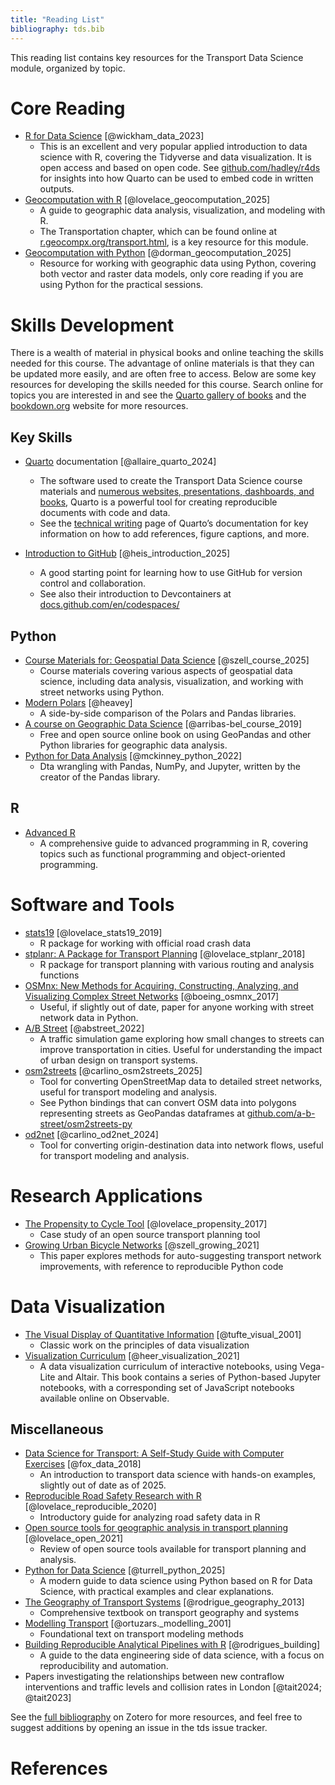```yaml
---
title: "Reading List"
bibliography: tds.bib
---
```


This reading list contains key resources for the Transport Data Science module, organized by topic.

# Core Reading

-   [R for Data Science](https://r4ds.had.co.nz/) [@wickham_data_2023]
    -   This is an excellent and very popular applied introduction to data science with R, covering the Tidyverse and data visualization. It is open access and based on open code. See [github.com/hadley/r4ds](https://github.com/hadley/r4ds) for insights into how Quarto can be used to embed code in written outputs.
-   [Geocomputation with R](https://r.geocompx.org/) [@lovelace_geocomputation_2025]
    -   A guide to geographic data analysis, visualization, and modeling with R. <!-- https://r.geocompx.org/transport.html -->
    -   The Transportation chapter, which can be found online at [r.geocompx.org/transport.html](https://r.geocompx.org/transport.html), is a key resource for this module.
-   [Geocomputation with Python](https://py.geocompx.org/) [@dorman_geocomputation_2025]
    -   Resource for working with geographic data using Python, covering both vector and raster data models, only core reading if you are using Python for the practical sessions.

# Skills Development

There is a wealth of material in physical books and online teaching the skills needed for this course.
The advantage of online materials is that they can be updated more easily, and are often free to access.
Below are some key resources for developing the skills needed for this course.
Search online for topics you are interested in and see the [Quarto gallery of books](https://quarto.org/docs/gallery/#books) and the [bookdown.org](https://bookdown.org/) website for more resources.

## Key Skills

-   [Quarto](https://quarto.org/) documentation [@allaire_quarto_2024]

    ```{=html}
    <!-- Articles & Reports
      Presentations
      Dashboards
      Websites
      Books
      Interactive Docs -->
    ```

    -   The software used to create the Transport Data Science course materials and [numerous websites, presentations, dashboards, and books](https://quarto.org/docs/gallery/), Quarto is a powerful tool for creating reproducible documents with code and data.
    -   See the [technical writing](https://quarto.org/docs/visual-editor/technical.html) page of Quarto's documentation for key information on how to add references, figure captions, and more.

-   [Introduction to GitHub](https://github.com/skills/introduction-to-github) [@heis_introduction_2025]

    -   A good starting point for learning how to use GitHub for version control and collaboration. <!-- https://docs.github.com/en/codespaces/setting-up-your-project-for-codespaces/adding-a-dev-container-configuration/introduction-to-dev-containers -->
    -   See also their introduction to Devcontainers at [docs.github.com/en/codespaces/](https://docs.github.com/en/codespaces/)

## Python

-   [Course Materials for: Geospatial Data Science](https://github.com/mszell/geospatialdatascience) [@szell_course_2025]
    -   Course materials covering various aspects of geospatial data science, including data analysis, visualization, and working with street networks using Python.
-   [Modern Polars](https://kevinheavey.github.io/modern-polars/) [@heavey]
    -   A side-by-side comparison of the Polars and Pandas libraries. <!-- -   [Python Polars: The definitive guide](https://github.com/jeroenjanssens/python-polars-the-definitive-guide) [@janssens_python_2025]
        -   Guide to using the polars for data manipulation in Python, due to be published in February 2025. -->
-   [A course on Geographic Data Science](https://darribas.org/gds_course/content/home.html) [@arribas-bel_course_2019]
    -   Free and open source online book on using GeoPandas and other Python libraries for geographic data analysis.
-   [Python for Data Analysis](https://wesmckinney.com/book/) [@mckinney_python_2022]
    -   Dta wrangling with Pandas, NumPy, and Jupyter, written by the creator of the Pandas library.

## R

-   [Advanced R](https://adv-r.hadley.nz/)
    -   A comprehensive guide to advanced programming in R, covering topics such as functional programming and object-oriented programming.

# Software and Tools

-   [stats19](https://itsleeds.github.io/stats19/) [@lovelace_stats19_2019]
    -   R package for working with official road crash data
-   [stplanr: A Package for Transport Planning](https://doi.org/10.32614/RJ-2018-053) [@lovelace_stplanr_2018]
    -   R package for transport planning with various routing and analysis functions
-   [OSMnx: New Methods for Acquiring, Constructing, Analyzing, and Visualizing Complex Street Networks](https://doi.org/10/gbvjxq) [@boeing_osmnx_2017]
    -   Useful, if slightly out of date, paper for anyone working with street network data in Python.
-   [A/B Street](https://zenodo.org/record/6331922) [@abstreet_2022]
    -   A traffic simulation game exploring how small changes to streets can improve transportation in cities. Useful for understanding the impact of urban design on transport systems.
-   [osm2streets](https://github.com/a-b-street/osm2streets) [@carlino_osm2streets_2025]
    -   Tool for converting OpenStreetMap data to detailed street networks, useful for transport modeling and analysis.
    -   See Python bindings that can convert OSM data into polygons representing streets as GeoPandas dataframes at [github.com/a-b-street/osm2streets-py](https://github.com/a-b-street/osm2streets/tree/main/osm2streets-py)
-   [od2net](https://github.com/Urban-Analytics-Technology-Platform/od2net) [@carlino_od2net_2024]
    -   Tool for converting origin-destination data into network flows, useful for transport modeling and analysis.

# Research Applications

-   [The Propensity to Cycle Tool](https://doi.org/10.5198/jtlu.2016.862) [@lovelace_propensity_2017]
    -   Case study of an open source transport planning tool
-   [Growing Urban Bicycle Networks](http://arxiv.org/abs/2107.02185) [@szell_growing_2021]
    -   This paper explores methods for auto-suggesting transport network improvements, with reference to reproducible Python code

# Data Visualization

-   [The Visual Display of Quantitative Information](https://www.edwardtufte.com/tufte/books_vdqi) [@tufte_visual_2001]
    -   Classic work on the principles of data visualization
-   [Visualization Curriculum](https://idl.uw.edu/visualization-curriculum/intro.html) [@heer_visualization_2021]
    -   A data visualization curriculum of interactive notebooks, using Vega-Lite and Altair. This book contains a series of Python-based Jupyter notebooks, with a corresponding set of JavaScript notebooks available online on Observable.

## Miscellaneous

-   [Data Science for Transport: A Self-Study Guide with Computer Exercises](https://doi.org/10.1007/978-3-319-72953-4) [@fox_data_2018]
    -   An introduction to transport data science with hands-on examples, slightly out of date as of 2025.
-   [Reproducible Road Safety Research with R](https://itsleeds.github.io/rrsrr/) [@lovelace_reproducible_2020]
    -   Introductory guide for analyzing road safety data in R
-   [Open source tools for geographic analysis in transport planning](https://doi.org/10/ghtnrp) [@lovelace_open_2021]
    -   Review of open source tools available for transport planning and analysis.
-   [Python for Data Science](https://aeturrell.github.io/python4DS/) [@turrell_python_2025]
    -   A modern guide to data science using Python based on R for Data Science, with practical examples and clear explanations.
-   [The Geography of Transport Systems](https://transportgeography.org/) [@rodrigue_geography_2013]
    -   Comprehensive textbook on transport geography and systems
-   [Modelling Transport](https://www.wiley.com/en-us/Modelling+Transport%2C+4th+Edition-p-9781118941485) [@ortuzars._modelling_2001]
    -   Foundational text on transport modeling methods
-   [Building Reproducible Analytical Pipelines with R](https://raps-with-r.dev/) [@rodrigues_building]
    -   A guide to the data engineering side of data science, with a focus on reproducibility and automation.
-   Papers investigating the relationships between new contraflow interventions and traffic levels and collision rates in London [@tait2024; @tait2023]

See the [full bibliography](https://www.zotero.org/groups/418217/energy-and-transport/collections/R38L2EXB) on Zotero for more resources, and feel free to suggest additions by opening an issue in the tds issue tracker.

# References